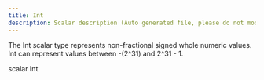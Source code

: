 ```yaml
---
title: Int
description: Scalar description (Auto generated file, please do not modify)
---
```



The Int scalar type represents non-fractional signed whole numeric values.
Int can represent values between -(2^31) and 2^31 - 1.

<GQLCodeSnippet>
<GQLLine><GQLKeyword>scalar</GQLKeyword> Int</GQLLine>
</GQLCodeSnippet>
